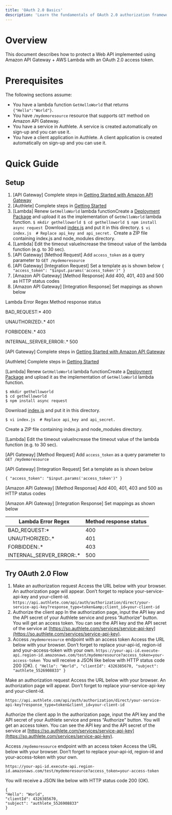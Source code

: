 ```yaml
---
title: 'OAuth 2.0 Basics'
description: 'Learn the fundamentals of OAuth 2.0 authorization framework, including authorization flows, grant types, and security concepts.'
---
```


# Overview

This document describes how to protect a Web API implemented using Amazon API Gateway + AWS Lambda with an OAuth 2.0 access token.

# Prerequisites

The following sections assume:

- You have a lambda function `GetHelloWorld` that returns `{"Hello":"World"}`.
- You have `/mydemoresource` resource that supports `GET` method on Amazon API Gateway.
- You have a service in Authlete. A service is created automatically on sign-up and you can use it.
- You have a client application in Authlete. A client application is created automatically on sign-up and you can use it.

# Quick Guide

## Setup

1. [API Gateway] Complete steps in [Getting Started with Amazon API Gateway](https://docs.aws.amazon.com/apigateway/latest/developerguide/getting-started.html)
1. [Authlete] Complete steps in [Getting Started](/developers/getting_started/)
1. [Lambda] Renew `GetHelloWorld` lambda functionCreate a [Deployment Package](http://docs.aws.amazon.com/lambda/latest/dg/nodejs-create-deployment-pkg.html) and upload it as the implementation of `GetHelloWorld` lambda function.
`$ mkdir gethelloworld
$ cd gethelloworld
$ npm install async request
`Download [index.js](https://www.authlete.com/files/apigateway_lambda_oauth/index.js) and put it
in this directory.
`$ vi index.js  # Replace api_key and api_secret.
`Create a ZIP file containing index.js and node_modules directory.
1. [Lambda] Edit the timeout valueIncrease the timeout value of the lambda function (e.g. to 30 sec).
1. [API Gateway] [Method Request] Add `access_token` as a query parameter to `GET /mydemoresource`
1. [API Gateway] [Integration Request] Set a template as is shown below
`{ "access_token": "$input.params('access_token')" }
`
1. [Amazon API Gateway] [Method Response] Add 400, 401, 403 and 500 as HTTP status codes
1. [Amazon API Gateway] [Integration Response] Set mappings as shown below

Lambda Error Regex
Method response status

BAD_REQUEST:*
400

UNAUTHORIZED:.*
401

FORBIDDEN:.*
403

INTERNAL_SERVER_ERROR:.*
500

[API Gateway] Complete steps in [Getting Started with Amazon API Gateway](https://docs.aws.amazon.com/apigateway/latest/developerguide/getting-started.html)

[Authlete] Complete steps in [Getting Started](/developers/getting_started/)

[Lambda] Renew `GetHelloWorld` lambda functionCreate a [Deployment Package](http://docs.aws.amazon.com/lambda/latest/dg/nodejs-create-deployment-pkg.html) and upload it as the implementation of `GetHelloWorld` lambda function.

```
$ mkdir gethelloworld
$ cd gethelloworld
$ npm install async request

```

Download [index.js](https://www.authlete.com/files/apigateway_lambda_oauth/index.js) and put it
in this directory.

```
$ vi index.js  # Replace api_key and api_secret.

```

Create a ZIP file containing index.js and node_modules directory.

[Lambda] Edit the timeout valueIncrease the timeout value of the lambda function (e.g. to 30 sec).

[API Gateway] [Method Request] Add `access_token` as a query parameter to `GET /mydemoresource`

[API Gateway] [Integration Request] Set a template as is shown below

```
{ "access_token": "$input.params('access_token')" }

```

[Amazon API Gateway] [Method Response] Add 400, 401, 403 and 500 as HTTP status codes

[Amazon API Gateway] [Integration Response] Set mappings as shown below

| Lambda Error Regex | Method response status |
| --- | --- |
| BAD_REQUEST:* | 400 |
| UNAUTHORIZED:.* | 401 |
| FORBIDDEN:.* | 403 |
| INTERNAL_SERVER_ERROR:.* | 500 |

## Try OAuth 2.0 Flow

1. Make an authorization request
Access the URL below with your browser. An authorization page will appear.
Don’t forget to replace your-service-api-key and your-client-id.
`https://api.authlete.com/api/auth/authorization/direct/your-service-api-key?response_type=token&amp;client_id=your-client-id
`
1. Authorize the client app
In the authorization page, input the API key and the API secret of your Authlete service and press “Authorize” button. You will get an access token. You can see the API key and the API secret of the service at [https://so.authlete.com/services/service-api-key](https://so.authlete.com/services/service-api-key).
1. Access `/mydemoresource` endpoint with an access token
Access the URL below with your browser.
Don’t forget to replace your-api-id, region-id and your-access-token with your own.
`https://your-api-id.execute-api.region-id.amazonaws.com/test/mydemoresource?access_token=your-access-token
`You will receive a JSON like below with HTTP status code 200 (OK).
`{
"Hello": "World",
"clientId": 4326385670,
"subject": "authlete_5526908833"
}
`

Make an authorization request
Access the URL below with your browser. An authorization page will appear.
Don’t forget to replace your-service-api-key and your-client-id.

```
https://api.authlete.com/api/auth/authorization/direct/your-service-api-key?response_type=token&client_id=your-client-id

```

Authorize the client app
In the authorization page, input the API key and the API secret of your Authlete service and press “Authorize” button. You will get an access token. You can see the API key and the API secret of the service at [https://so.authlete.com/services/service-api-key](https://so.authlete.com/services/service-api-key).

Access `/mydemoresource` endpoint with an access token
Access the URL below with your browser.
Don’t forget to replace your-api-id, region-id and your-access-token with your own.

```
https://your-api-id.execute-api.region-id.amazonaws.com/test/mydemoresource?access_token=your-access-token

```

You will receive a JSON like below with HTTP status code 200 (OK).

```
{
"Hello": "World",
"clientId": 4326385670,
"subject": "authlete_5526908833"
}

```
